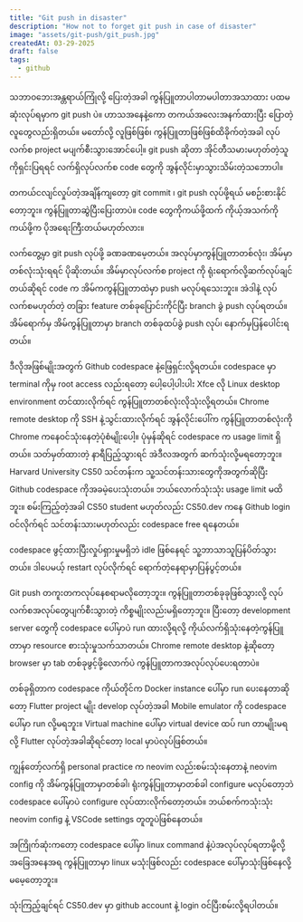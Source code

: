```yaml
---
title: "Git push in disaster"
description: "How not to forget git push in case of disaster"
image: "assets/git-push/git_push.jpg"
createdAt: 03-29-2025
draft: false
tags:
  - github
---
```


သဘာဝဘေးအန္တရာယ်ကြုံလို့ ပြေးတဲ့အခါ ကွန်ပြူတာပါတာမပါတာအသာထား ပထမဆုံးလုပ်ရမှာက git push ပဲ။ ဟာသအနေနဲ့ကော တကယ်အလေးအနက်ထားပြီး ပြောတဲ့လူတွေလည်းရှိတယ်။ မတော်လို့ လူဖြစ်ဖြစ်၊ ကွန်ပြူတာဖြစ်ဖြစ်ထိခိုက်တဲ့အခါ လုပ်လက်စ project မပျက်စီးသွားအောင်ပေါ့။ git push ဆိုတာ အိုင်တီသမားမဟုတ်တဲ့သူကိုရှင်းပြရရင် လက်ရှိလုပ်လက်စ code တွေကို အွန်လိုင်းမှာသွားသိမ်းတဲ့သဘောပါ။

တကယ်ငလျင်လှုပ်တဲ့အချိန်ကျတော့ git commit ၊ git push လုပ်ဖို့ရယ် မစဉ်းစားနိုင်တော့ဘူး။ ကွန်ပြူတာဆွဲပြီးပြေးတာပဲ။ code တွေကိုကယ်ဖို့ထက် ကိုယ့်အသက်ကိုကယ်ဖို့က ပိုအရေးကြီးတယ်မဟုတ်လား။

လက်တွေ့မှာ git push လုပ်ဖို့ ခဏခဏမေ့တယ်။ အလုပ်မှာကွန်ပြူတာတစ်လုံး၊ အိမ်မှာတစ်လုံးသုံးရရင် ပိုဆိုးတယ်။ အိမ်မှာလုပ်လက်စ project ကို ရုံးရောက်လို့ဆက်လုပ်ချင်တယ်ဆိုရင် code က အိမ်ကကွန်ပြူတာထဲမှာ push မလုပ်ရသေးဘူး။ အဲဒါနဲ့ လုပ်လက်စမဟုတ်တဲ့ တခြား feature တစ်ခုပြောင်းကိုင်ပြီး branch ခွဲ push လုပ်ရတယ်။ အိမ်ရောက်မှ အိမ်ကွန်ပြူတာမှာ branch တစ်ခုထပ်ခွဲ push လုပ်၊ နောက်မှပြန်ပေါင်းရတယ်။

ဒီလိုအဖြစ်မျိုးအတွက် Github codespace နဲ့ဖြေရှင်းလို့ရတယ်။ codespace မှာ terminal ကိုမှ root access လည်းရတော့ ပေါ့ပေါ့ပါးပါး Xfce လို Linux desktop environment တင်ထားလိုက်ရင် ကွန်ပြူတာတစ်လုံးလိုသုံးလို့ရတယ်။    Chrome remote desktop ကို SSH နဲ့သွင်းထားလိုက်ရင် အွန်လိုင်းပေါ်က ကွန်ပြူတာတစ်လုံးကို Chrome ကနေဝင်သုံးနေတဲ့ပုံစံမျိုးပေါ့။
ပုံမှန်ဆိုရင် codespace က usage limit ရှိတယ်။ သတ်မှတ်ထားတဲ့ နာရီပြည့်သွားရင် အဲဒီလအတွက် ဆက်သုံးလို့မရတော့ဘူး။ Harvard University CS50 သင်တန်းက သူ့သင်တန်းသားတွေကိုအတွက်ဆိုပြီး Github codespace ကိုအခမဲ့ပေးသုံးတယ်။ ဘယ်လောက်သုံးသုံး usage limit မထိဘူး။ စမ်းကြည့်တဲ့အခါ CS50 student မဟုတ်လည်း CS50.dev ကနေ Github login ဝင်လိုက်ရင် သင်တန်းသားမဟုတ်လည်း codespace free ရနေတယ်။

codespace ဖွင့်ထားပြီးလှုပ်ရှားမှုမရှိဘဲ idle ဖြစ်နေရင် သူ့ဘာသာသူပြန်ပိတ်သွားတယ်။ ဒါပေမယ့် restart လုပ်လိုက်ရင် ရောက်တဲ့နေရာမှာပြန်ပွင့်တယ်။

Git push တကူးတကလုပ်နေစရာမလိုတော့ဘူး။ ကွန်ပြူတာတစ်ခုခုဖြစ်သွားလို့ လုပ်လက်စအလုပ်တွေပျက်စီးသွားတဲ့ ကိစ္စမျိုးလည်းမရှိတော့ဘူး။ ပြီးတော့ development server တွေကို codespace ပေါ်မှာပဲ run ထားလို့ရလို့ ကိုယ်လက်ရှိသုံးနေတဲ့ကွန်ပြူတာမှာ resource စားသုံးမှုသက်သာတယ်။ Chrome remote desktop နဲ့ဆိုတော့ browser မှာ tab တစ်ခုဖွင့်ဖို့လောက်ပဲ ကွန်ပြူတာကအလုပ်လုပ်ပေးရတာပဲ။

တစ်ခုရှိတာက codespace ကိုယ်တိုင်က Docker instance ပေါ်မှာ run ပေးနေတာဆိုတော့ Flutter project မျိုး develop လုပ်တဲ့အခါ Mobile emulator ကို codespace ပေါ်မှာ run လို့မရဘူး။ Virtual machine ပေါ်မှာ virtual device ထပ် run တာမျိုးမရလို့ Flutter လုပ်တဲ့အခါဆိုရင်တော့ local မှာပဲလုပ်ဖြစ်တယ်။

ကျွန်တော့်လက်ရှိ personal practice က neovim လည်းစမ်းသုံးနေတာနဲ့ neovim config ကို အိမ်ကွန်ပြူတာမှာတစ်ခါ၊ ရုံးကွန်ပြူတာမှာတစ်ခါ configure မလုပ်တော့ဘဲ codespace ပေါ်မှာပဲ configure လုပ်ထားလိုက်တော့တယ်။ ဘယ်စက်ကသုံးသုံး neovim config နဲ့ VSCode settings တူတူပဲဖြစ်နေတယ်။

အကြိုက်ဆုံးကတော့ codespace ပေါ်မှာ linux command နဲ့ပဲအလုပ်လုပ်ရတာမို့လို့ အခြေအနေအရ ကွန်ပြူတာမှာ linux မသုံးဖြစ်လည်း codespace ပေါ်မှာသုံးဖြစ်နေလို့ မမေ့တော့ဘူး။

သုံးကြည့်ချင်ရင် CS50.dev မှာ github account နဲ့ login ဝင်ပြီးစမ်းလို့ရပါတယ်။
